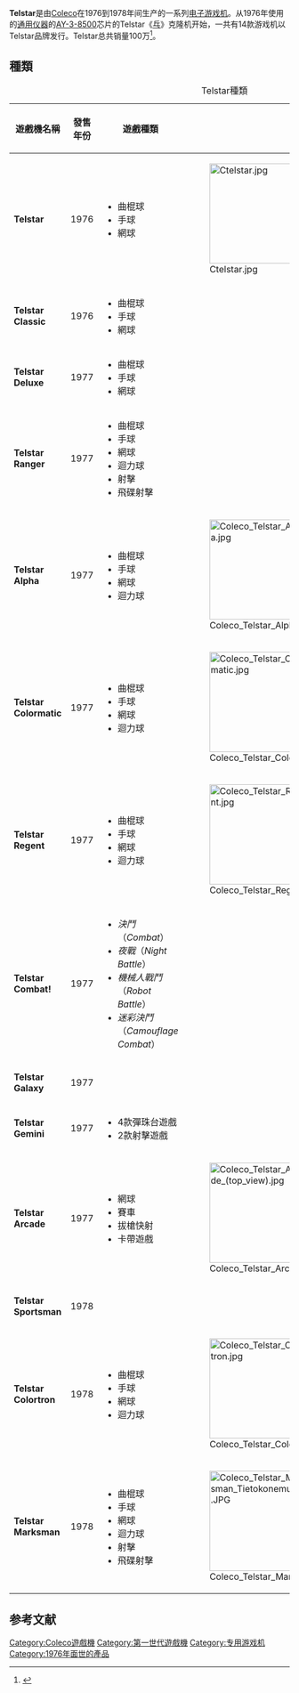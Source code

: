 {{NoteTA
| G1=Games
}}
{{Infobox CVG system
| title = Telstar
| logo =
| image= Ctelstar.jpg
| manufacturer= [[Coleco|Coleco]]
| type= [[专用游戏机|专用游戏机]]
| generation= [[游戏机历史_(第一世代)|第一世代]]
| lifespan= 1976-1978
| CPU =
| media=
| onlineservice=
| unitssold = 1,000,000
| topgame=
| successor = [[ColecoVision|ColecoVision]]（1982-1984）
}}

'''Telstar'''是由[[Coleco|Coleco]]在1976到1978年间生产的一系列[[电子游戏机|电子游戏机]]。从1976年使用的[[通用仪器|通用仪器]]的[[AY-3-8500|AY-3-8500]]芯片的Telstar《[[乓|乓]]》克隆机开始，一共有14款游戏机以Telstar品牌发行。Telstar总共销量100万<ref>{{cite book|last=Herman|first=Leonard|title=Phoenix: the fall & rise of videogames|year=1997|publisher=Rolenta Press|location=Union, NJ|isbn=0-9643848-2-5|url=http://books.google.co.uk/books?id=duITAQAAIAAJ|edition=2nd ed.|accessdate=16 February 2012|page=20|quote=Like Pong, Telstar could only play video tennis but it retailed at an inexpensive $50 that made it attractive to most families that were on a budget. Coleco managed to sell over a million units that year.|archive-date=2013-10-25|archive-url=https://web.archive.org/web/20131025015418/http://books.google.co.uk/books?id=duITAQAAIAAJ|dead-url=no}}</ref>。

== 種類 ==
{| border="1" class="wikitable sortable"
|+ Telstar種類
! style="width: 15%;" | 遊戲機名稱
! style="width: 10%;" | 發售年份
! style="width: 15%;" | 遊戲種類
! style="width: 15%;" | 圖片
|-
| '''Telstar''' || 1976
|
* 曲棍球
* 手球
* 網球
|  [[File:Ctelstar.jpg|180px]]
|-
| '''Telstar Classic''' || 1976
|
* 曲棍球
* 手球
* 網球
| 
|-
| '''Telstar Deluxe'''|| 1977
|
* 曲棍球
* 手球
* 網球
| 
|-
| '''Telstar Ranger''' || 1977
|
* 曲棍球
* 手球
* 網球
* 迴力球
* 射擊
* 飛碟射擊
| 
|-
| '''Telstar Alpha''' || 1977
|
* 曲棍球
* 手球
* 網球
* 迴力球
| [[File:Coleco_Telstar_Alpha.jpg|180px]]
|-
| '''Telstar Colormatic''' || 1977
| 
* 曲棍球
* 手球
* 網球
* 迴力球
| [[File:Coleco_Telstar_Colormatic.jpg|180px]]
|-
| '''Telstar Regent''' || 1977
|
* 曲棍球
* 手球
* 網球
* 迴力球
| [[File:Coleco_Telstar_Regent.jpg|180px]]
|-
| '''Telstar Combat!''' || 1977
|
* ''決鬥''（''Combat''）
* ''夜戰''（''Night Battle''）
* ''機械人戰鬥''（''Robot Battle''）
* ''迷彩決鬥''（''Camouflage Combat''）
|
|-
| '''Telstar Galaxy''' || 1977
|
|
|-
| '''Telstar Gemini''' || 1977
|
* 4款彈珠台遊戲
* 2款射擊遊戲
| 
|-
| '''Telstar Arcade''' || 1977
| 
* 網球
* 賽車
* 拔槍快射
* 卡帶遊戲
| [[File:Coleco_Telstar_Arcade_(top_view).jpg|180px]]
|-
| '''Telstar Sportsman''' || 1978
|
|
|-
| '''Telstar Colortron''' || 1978
| 
* 曲棍球
* 手球
* 網球
* 迴力球
| [[File:Coleco_Telstar_Colortron.jpg|180px]]
|-
| '''Telstar Marksman''' || 1978
|
* 曲棍球
* 手球
* 網球
* 迴力球
* 射擊
* 飛碟射擊
| [[File:Coleco_Telstar_Marksman_Tietokonemuseo.JPG|180px]]
|}

== 参考文献 ==
{{Reflist}}

{{第一世代遊戲機}}
{{专用游戏机}}

{{DEFAULTSORT:Telstar}}
[[Category:Coleco遊戲機|Category:Coleco遊戲機]]
[[Category:第一世代遊戲機|Category:第一世代遊戲機]]
[[Category:专用游戏机|Category:专用游戏机]]
[[Category:1976年面世的產品|Category:1976年面世的產品]]
